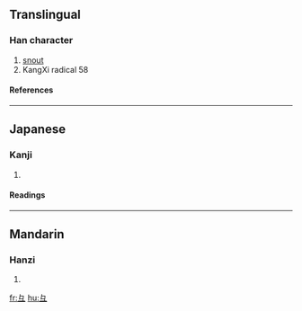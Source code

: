 {{see|彐}}

==Translingual==
{{Han stroke|[[Image:彑-order.gif]]}}
===Han character===
{{Han char|rn=58|rad=彐|as=00|sn=3|four=|canj=女弓一 (VNM)}}
# [[snout]]
# KangXi radical 58
====References====
{{Han ref|kx=0362.050|dkj=09909|dj=0680.120|hdz=20960.100|uh=5F51|ud=24401}}
----

==Japanese==
===Kanji===
{{ja-kanji|grade=|rs=彐00}}
# {{defn|Japanese}} 
====Readings====
{{ja-readings|on=[[けい]] (kei)|kun=}}
----
==Mandarin==
===Hanzi===
{{cmn-hanzi|pin=[[jì]] ([[ji4]])|wg=chi<sup>4</sup>}}
# {{defn|Mandarin}}

[[fr:彑]]
[[hu:彑]]